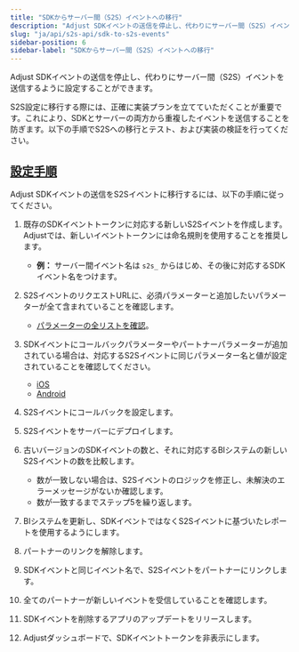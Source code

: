 ```yaml
---
title: "SDKからサーバー間（S2S）イベントへの移行"
description: "Adjust SDKイベントの送信を停止し、代わりにサーバー間（S2S）イベントを送信するように設定することができます。"
slug: "ja/api/s2s-api/sdk-to-s2s-events"
sidebar-position: 6
sidebar-label: "SDKからサーバー間（S2S）イベントへの移行"
---
```


Adjust SDKイベントの送信を停止し、代わりにサーバー間（S2S）イベントを送信するように設定することができます。

S2S設定に移行する際には、正確に実装プランを立てていただくことが重要です。これにより、SDKとサーバーの両方から重複したイベントを送信することを防ぎます。以下の手順でS2Sへの移行とテスト、および実装の検証を行ってください。

## [設定手順](setup-steps)

Adjust SDKイベントの送信をS2Sイベントに移行するには、以下の手順に従ってください。

1. 既存のSDKイベントトークンに対応する新しいS2Sイベントを作成します。Adjustでは、新しいイベントトークンには命名規則を使用することを推奨します。

   -  **例：** サーバー間イベント名は `s2s_` からはじめ、その後に対応するSDKイベント名をつけます。

2. S2SイベントのリクエストURLに、必須パラメーターと追加したいパラメーターが全て含まれていることを確認します。

   -  [パラメーターの全リストを確認](https://help.adjust.com/ja/article/server-to-server-events#required-parameters)。

3. SDKイベントにコールバックパラメーターやパートナーパラメーターが追加されている場合は、対応するS2Sイベントに同じパラメーター名と値が設定されていることを確認してください。

   -  [iOS](/ja/sdk/ios/features/events#add-callback-parameters)
   -  [Android](/ja/sdk/android/features/events#add-callback-parameters)

4. S2Sイベントにコールバックを設定します。
5. S2Sイベントをサーバーにデプロイします。
6. 古いバージョンのSDKイベントの数と、それに対応するBIシステムの新しいS2Sイベントの数を比較します。

   -  数が一致しない場合は、S2Sイベントのロジックを修正し、未解決のエラーメッセージがないか確認します。
   -  数が一致するまでステップ5を繰り返します。

7. BIシステムを更新し、SDKイベントではなくS2Sイベントに基づいたレポートを使用するようにします。
8. パートナーのリンクを解除します。
9. SDKイベントと同じイベント名で、S2Sイベントをパートナーにリンクします。
10.   全てのパートナーが新しいイベントを受信していることを確認します。
11.   SDKイベントを削除するアプリのアップデートをリリースします。
12.   Adjustダッシュボードで、SDKイベントトークンを非表示にします。
